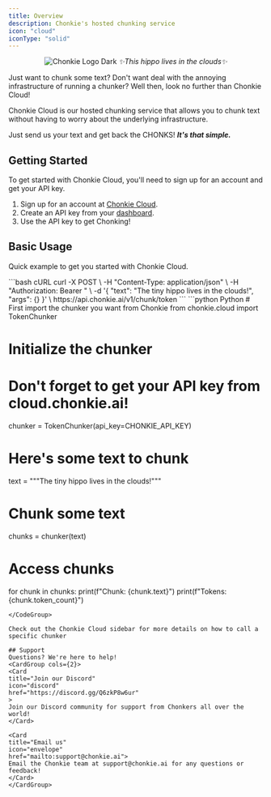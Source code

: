 ```yaml
---
title: Overview
description: Chonkie's hosted chunking service
icon: "cloud"
iconType: "solid"
---
```

<div align='center'>

<img
  src="/images/chonkie_cloud_logo.png"
  alt="Chonkie Logo Dark"
  height={200}
  width={200}
/>
_✨This hippo lives in the clouds✨_
</div>

Just want to chunk some text? Don't want deal with the annoying 
infrastructure of running a chunker? 
Well then, look no further than Chonkie Cloud!

Chonkie Cloud is our hosted chunking service that allows you to chunk text 
without having to worry about the underlying infrastructure.

Just send us your text and get back the CHONKS! ___It's that simple.___

## Getting Started

To get started with Chonkie Cloud, you'll need to sign up for an account and get your API key.
1. Sign up for an account at [Chonkie Cloud](https://cloud.chonkie.ai).
2. Create an API key from your [dashboard](https://cloud.chonkie.ai/keys).
3. Use the API key to get Chonking!

## Basic Usage

Quick example to get you started with Chonkie Cloud.

<CodeGroup>
  ```bash cURL
  curl -X POST \
     -H "Content-Type: application/json" \
     -H "Authorization: Bearer <YOUR_API_KEY>" \
     -d '{
           "text": "The tiny hippo lives in the clouds!",
           "args": {}
         }' \
     https://api.chonkie.ai/v1/chunk/token
  ```
  ```python Python
  # First import the chunker you want from Chonkie
  from chonkie.cloud import TokenChunker
  
  # Initialize the chunker
  # Don't forget to get your API key from cloud.chonkie.ai!
  chunker = TokenChunker(api_key=CHONKIE_API_KEY) 

  # Here's some text to chunk
  text = """The tiny hippo lives in the clouds!"""
  
  # Chunk some text
  chunks = chunker(text)
  
  # Access chunks
  for chunk in chunks:
    print(f"Chunk: {chunk.text}")
    print(f"Tokens: {chunk.token_count}")
  ```
</CodeGroup>

Check out the Chonkie Cloud sidebar for more details on how to call a specific chunker

## Support
Questions? We're here to help!
<CardGroup cols={2}>
<Card
  title="Join our Discord"
  icon="discord"
  href="https://discord.gg/Q6zkP8w6ur"
  >
  Join our Discord community for support from Chonkers all over the world!
</Card>

<Card
  title="Email us"
  icon="envelope"
  href="mailto:support@chonkie.ai">
  Email the Chonkie team at support@chonkie.ai for any questions or feedback!
</Card>
</CardGroup>
